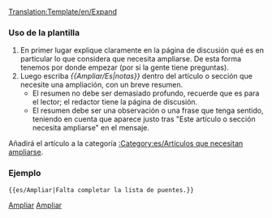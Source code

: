 <noinclude>[[Translation:Template/en/Expand]]</noinclude><noinclude></noinclude>{{es/Metaplantilla de avisos| tipo  = información
| imagen= en/Paper-plus.png
| texto = Este artículo o sección necesita '''[{{SERVER}}{{localurl:{{NAMESPACE}}:{{PAGENAME}}|action=edit}} ampliarse]'''.<br/>{{{1|}}}
<div style="font-size: 80%">
* Puede encontrar más información sobre qué necesita ampliarse en la [[Talk:{{PAGENAME}}|discusión]] de artículo.
* Recuerde utilizar el [[es/Wiki/Manual de Estilo|manual de estilo]].
* Quite esta plantilla una vez que se haya ampliado el artículo.</div>
}}<includeonly>{{{2|[[Category:es/Artículos que necesitan ampliarse]]}}}</includeonly><noinclude>

===Uso de la plantilla===
#En primer lugar explique claramente en la página de discusión qué es en particular lo que considera que necesita ampliarse. De esta forma tenemos por donde empezar (por si la gente tiene preguntas).
#Luego escriba ''<nowiki>{{</nowiki>Ampliar/Es|notas<nowiki>}}</nowiki>'' dentro del artículo o sección que necesite una ampliación, con un breve resumen.
#*El resumen no debe ser demasiado profundo, recuerde que es para el lector; el redactor tiene la página de discusión.
#*El resumen debe ser una observación o una frase que tenga sentido, teniendo en cuenta que aparece justo tras "Este artículo o sección necesita ampliarse" en el mensaje.

Añadirá el artículo a la categoría [[:Category:es/Artículos que necesitan ampliarse]].

===Ejemplo===
<pre>{{es/Ampliar|Falta completar la lista de puentes.}}</pre>
{{es/Ampliar|Falta completar la lista de puentes.|2=}}

[[Category:es/Plantillas|Ampliar]][[Category:es/Cajas de mensajes|Ampliar]]</noinclude>